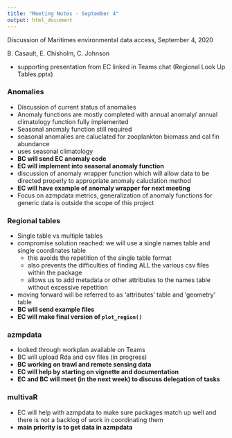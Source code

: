 ```yaml
---
title: "Meeting Notes - September 4"
output: html_document
---
```


Discussion of Maritimes environmental data access, September 4, 2020

B. Casault, E. Chisholm, C. Johnson

* supporting presentation from EC linked in Teams chat (Regional Look Up Tables.pptx)

### Anomalies

* Discussion of current status of anomalies
* Anomaly functions are mostly completed with annual anomaly/ annual climatology function fully implemented
* Seasonal anomaly function still required
* seasonal anomalies are caluclated for zooplankton biomass and cal fin abundance
* uses seasonal climatology
* __BC will send EC anomaly code__
* __EC will implement into seasonal anomaly function__
* discussion of anomaly wrapper function which will allow data to be directed properly to appropriate anomaly caluclation method
* __EC will have example of anomaly wrapper for next meeting__
* Focus on azmpdata metrics, generalization of anomaly functions for generic data is outside the scope of this project


### Regional tables
* Single table vs multiple tables
* compromise solution reached: we will use a single names table and single coordinates table
  * this avoids the repetition of the single table format 
  * also prevents the difficulties of finding ALL the various csv files within the package
  * allows us to add metadata or other attributes to the names table without excessive repetition
* moving forward will be referred to as 'attributes' table and 'geometry' table
* __BC will send example files__
* __EC will make final version of `plot_region()`__


### azmpdata
* looked through workplan available on Teams
* BC will upload Rda and csv files (in progress)
* __BC working on trawl and remote sensing data__
* __EC will help by starting on vignette and documentation__
* __EC and BC will meet (in the next week) to discuss delegation of tasks__


### multivaR
* EC will help with azmpdata to make sure packages match up well and there is not a backlog of work in coordinating them
* __main priority is to get data in azmpdata__


